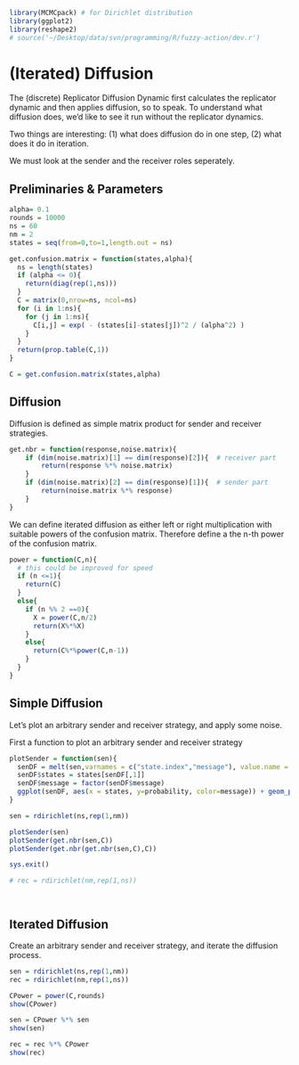 ```r
library(MCMCpack) # for Dirichlet distribution
library(ggplot2)
library(reshape2)
# source('~/Desktop/data/svn/programming/R/fuzzy-action/dev.r')
```


(Iterated) Diffusion
==================

The (discrete) Replicator Diffusion Dynamic first calculates the replicator dynamic and then applies diffusion, so to speak. To understand what diffusion does, we'd like to see it run without the replicator dynamics. 

Two things are interesting: (1) what does diffusion do in one step, (2) what does it do in iteration.

We must look at the sender and the receiver roles seperately.

Preliminaries & Parameters
--------------------------

```r
alpha= 0.1
rounds = 10000
ns = 60
nm = 2
states = seq(from=0,to=1,length.out = ns)

get.confusion.matrix = function(states,alpha){
  ns = length(states)
  if (alpha <= 0){
    return(diag(rep(1,ns)))
  }
  C = matrix(0,nrow=ns, ncol=ns)
  for (i in 1:ns){
    for (j in 1:ns){
      C[i,j] = exp( - (states[i]-states[j])^2 / (alpha^2) )
    }
  }
  return(prop.table(C,1))
}

C = get.confusion.matrix(states,alpha)

```

Diffusion
---------

Diffusion is defined as simple matrix product for sender and receiver strategies.

```r

get.nbr = function(response,noise.matrix){
    if (dim(noise.matrix)[1] == dim(response)[2]){  # receiver part
        return(response %*% noise.matrix)
    }
    if (dim(noise.matrix)[2] == dim(response)[1]){  # sender part
        return(noise.matrix %*% response)
    }
}

```


We can define iterated diffusion as either left or right multiplication with suitable powers of the confusion matrix. Therefore define a the n-th power of the confusion matrix.

```r
power = function(C,n){
  # this could be improved for speed
  if (n <=1){
    return(C)
  }
  else{
    if (n %% 2 ==0){
      X = power(C,n/2)
      return(X%*%X)
    }
    else{
      return(C%*%power(C,n-1))
    }
  }
}
```

Simple Diffusion
----------------

Let's plot an arbitrary sender and receiver strategy, and apply some noise.

First a function to plot an arbitrary sender and receiver strategy

```r

plotSender = function(sen){
  senDF = melt(sen,varnames = c("state.index","message"), value.name = "probability")
  senDF$states = states[senDF[,1]]
  senDF$message = factor(senDF$message)
  ggplot(senDF, aes(x = states, y=probability, color=message)) + geom_point() + geom_line()
}

```


```r

sen = rdirichlet(ns,rep(1,nm))

plotSender(sen)
plotSender(get.nbr(sen,C))
plotSender(get.nbr(get.nbr(sen,C),C))

sys.exit()

# rec = rdirichlet(nm,rep(1,ns))




```






Iterated Diffusion
------------------

Create an arbitrary sender and receiver strategy, and iterate the diffusion process.

```r

sen = rdirichlet(ns,rep(1,nm))
rec = rdirichlet(nm,rep(1,ns))

CPower = power(C,rounds)
show(CPower)

sen = CPower %*% sen
show(sen)

rec = rec %*% CPower  
show(rec)

```



